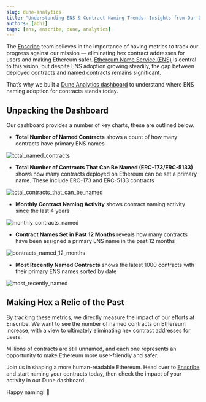 ```yaml
---
slug: dune-analytics
title: "Understanding ENS & Contract Naming Trends: Insights from Our Dune Dashboard"
authors: [abhi]
tags: [ens, enscribe, dune, analytics]
---
```


The [Enscribe](https://www.enscribe.xyz) team believes in the importance of having metrics to track our progress against our mission — eliminating hex contract addresses for users and making Ethereum safer.  [Ethereum Name Service (ENS)](https://ens.domains/) is central to this vision, but despite ENS adoption growing steadily, the gap between deployed contracts and named contracts remains significant.

That’s why we built a [Dune Analytics dashboard](https://dune.com/enscribe/contract-naming) to understand where ENS naming adoption for contracts stands today.

## Unpacking the Dashboard

Our dashboard provides a number of key charts, these are outlined below.

- **Total Number of Named Contracts** shows a count of how many contracts have primary ENS names

![total_named_contracts](total_named_contracts.png)

- **Total Number of Contracts That Can Be Named (ERC-173/ERC-5133)** shows how many contracts deployed on Ethereum can be set a primary name. These include ERC-173 and ERC-5133 contracts

![total_contracts_that_can_be_named](total_contracts_that_can_be_named.png)

- **Monthly Contract Naming Activity** shows contract naming activity since the last 4 years

![monthly_contracts_named](monthly_contracts_named.png)

- **Contract Names Set in Past 12 Months** reveals how many contracts have been assigned a primary ENS name in the past 12 months

![contracts_named_12_months](contracts_named_12_months.png)

- **Most Recently Named Contracts** shows the latest 1000 contracts with their primary ENS names sorted by date

![most_recently_named](most_recently_named.png)


## Making Hex a Relic of the Past

By tracking these metrics, we directly measure the impact of our efforts at Enscribe. We want to see the number of named contracts on Ethereum increase, with a view to ultimately eliminating hex contract addresses for users.

Millions of contracts are still unnamed, and each one represents an opportunity to make Ethereum more user-friendly and safer.

Join us in shaping a more human-readable Ethereum. Head over to [Enscribe](https://www.enscribe.xyz) and start naming your contracts today, then check the impact of your activity in our Dune dashboard.

Happy naming! 🚀